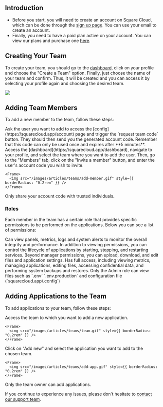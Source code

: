 ## Introduction

- Before you start, you will need to create an account on Square Cloud, which can be done through the [sign up page](https://squarecloud.app/signup). You can use your email to create an account.
- Finally, you need to have a paid plan active on your account. You can view our plans and purchase one [here](https://squarecloud.app/pricing).

## Creating Your Team

To create your team, you should go to the [dashboard](https://squarecloud.app/dashboard), click on your profile and choose the "Create a Team" option. Finally, just choose the name of your team and confirm. Thus, it will be created and you can access it by selecting your profile again and choosing the desired team.

<Frame>
  <img src="/images/articles/teams/create-team.png" style={{ borderRadius: "0.2rem" }} />
</Frame>

## Adding Team Members

To add a new member to the team, follow these steps:

<Steps>
  <Step title="First Step" icon="check">
    Ask the user you want to add to access the [config](https://squarecloud.app/account) page and trigger the `request team code` button. They should then send you the generated account code. Remember that this code can only be used once and expires after **5 minutes**.
  </Step>

  <Step title="Second Step" icon="star">
    Access the [dashboard](https://squarecloud.app/dashboard), navigate to your profile, and select the team where you want to add the user. Then, go to the "Members" tab, click on the "Invite a member" button, and enter the user's account code you wish to invite.

    <Frame>
      <img src="/images/articles/teams/add-member.gif" style={{ borderRadius: "0.2rem" }} />
    </Frame>
  </Step>
</Steps>

<Warning>Only share your account code with trusted individuals.</Warning>

### Roles

Each member in the team has a certain role that provides specific permissions to be performed on the applications. Below you can see a list of permissions:

<AccordionGroup>
  <Accordion title="View" icon="eye">
    Can view panels, metrics, logs and system alerts to monitor the overall integrity and performance.
  </Accordion>

  <Accordion title="Manager" icon="user-tie">
    In addition to viewing permissions, you can control the lifecycle of applications by starting, stopping, and restarting services.
  </Accordion>

  <Accordion title="Maintain" icon="wrench">
    Beyond manager permissions, you can upload, download, and edit files and application settings.
  </Accordion>

  <Accordion title="Admin" icon="user-shield">
    Has full access, including viewing metrics, managing applications, editing files, accessing confidential data, and performing system backups and restores.
  </Accordion>
</AccordionGroup>

<Note>
  Only the Admin role can view files such as `.env` `.env.production` and configuration file (`squarecloud.app/.config`)
</Note>

## Adding Applications to the Team

To add applications to your team, follow these steps:

<Steps>
  <Step title="First Step" icon="check">
    Access the team to which you want to add a new application.

    <Frame>
      <img src="/images/articles/teams/team.gif" style={{ borderRadius: "0.2rem" }} />
    </Frame>
  </Step>

  <Step title="Second Step" icon="star">
    Click on "Add new" and select the application you want to add to the chosen team.

    <Frame>
      <img src="/images/articles/teams/add-app.gif" style={{ borderRadius: "0.2rem" }} />
    </Frame>
  </Step>
</Steps>

<Warning>Only the team owner can add applications.</Warning>

If you continue to experience any issues, please don't hesitate to [contact our support team](/company/support).
